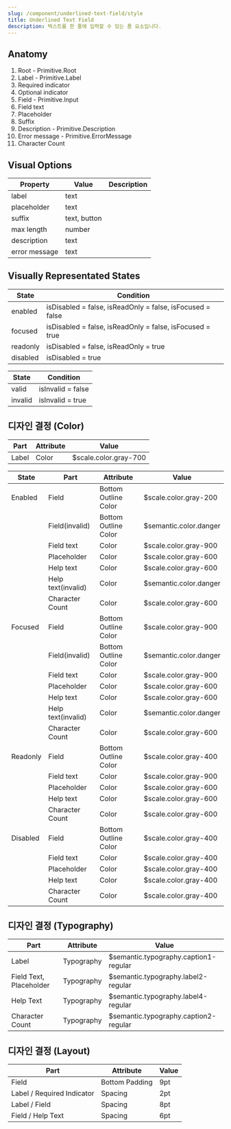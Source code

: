 ```yaml
---
slug: /component/underlined-text-field/style
title: Underlined Text Field
description: 텍스트를 한 줄에 입력할 수 있는 폼 요소입니다.
---
```


## Anatomy

1. Root - Primitive.Root
2. Label - Primitive.Label
3. Required indicator
4. Optional indicator
5. Field - Primitive.Input
6. Field text
7. Placeholder
8. Suffix
9. Description - Primitive.Description
10. Error message - Primitive.ErrorMessage
11. Character Count

## Visual Options

| Property      | Value        | Description |
| ------------- | ------------ | ----------- |
| label         | text         |             |
| placeholder   | text         |             |
| suffix        | text, button |             |
| max length    | number       |             |
| description   | text         |             |
| error message | text         |             |

## Visually Representated States

| State    | Condition                                                 |
| -------- | --------------------------------------------------------- |
| enabled  | isDisabled = false, isReadOnly = false, isFocused = false |
| focused  | isDisabled = false, isReadOnly = false, isFocused = true  |
| readonly | isDisabled = false, isReadOnly = true                     |
| disabled | isDisabled = true                                         |

| State   | Condition         |
| ------- | ----------------- |
| valid   | isInvalid = false |
| invalid | isInvalid = true  |

## 디자인 결정 (Color)

| Part  | Attribute | Value                 |
| ----- | --------- | --------------------- |
| Label | Color     | $scale.color.gray-700 |

| State    | Part               | Attribute            | Value                  |
| -------- | ------------------ | -------------------- | ---------------------- |
| Enabled  | Field              | Bottom Outline Color | $scale.color.gray-200  |
|          | Field(invalid)     | Bottom Outline Color | $semantic.color.danger |
|          | Field text         | Color                | $scale.color.gray-900  |
|          | Placeholder        | Color                | $scale.color.gray-600  |
|          | Help text          | Color                | $scale.color.gray-600  |
|          | Help text(invalid) | Color                | $semantic.color.danger |
|          | Character Count    | Color                | $scale.color.gray-600  |
| Focused  | Field              | Bottom Outline Color | $scale.color.gray-900  |
|          | Field(invalid)     | Bottom Outline Color | $semantic.color.danger |
|          | Field text         | Color                | $scale.color.gray-900  |
|          | Placeholder        | Color                | $scale.color.gray-600  |
|          | Help text          | Color                | $scale.color.gray-600  |
|          | Help text(invalid) | Color                | $semantic.color.danger |
|          | Character Count    | Color                | $scale.color.gray-600  |
| Readonly | Field              | Bottom Outline Color | $scale.color.gray-400  |
|          | Field text         | Color                | $scale.color.gray-900  |
|          | Placeholder        | Color                | $scale.color.gray-600  |
|          | Help text          | Color                | $scale.color.gray-600  |
|          | Character Count    | Color                | $scale.color.gray-600  |
| Disabled | Field              | Bottom Outline Color | $scale.color.gray-400  |
|          | Field text         | Color                | $scale.color.gray-400  |
|          | Placeholder        | Color                | $scale.color.gray-400  |
|          | Help text          | Color                | $scale.color.gray-400  |
|          | Character Count    | Color                | $scale.color.gray-400  |

## 디자인 결정 (Typography)

| Part                    | Attribute  | Value                                 |
| ----------------------- | ---------- | ------------------------------------- |
| Label                   | Typography | $semantic.typography.caption1-regular |
| Field Text, Placeholder | Typography | $semantic.typography.label2-regular   |
| Help Text               | Typography | $semantic.typography.label4-regular   |
| Character Count         | Typography | $semantic.typography.caption2-regular |

## 디자인 결정 (Layout)

| Part                       | Attribute      | Value |
| -------------------------- | -------------- | ----- |
| Field                      | Bottom Padding | 9pt   |
| Label / Required Indicator | Spacing        | 2pt   |
| Label / Field              | Spacing        | 8pt   |
| Field / Help Text          | Spacing        | 6pt   |

